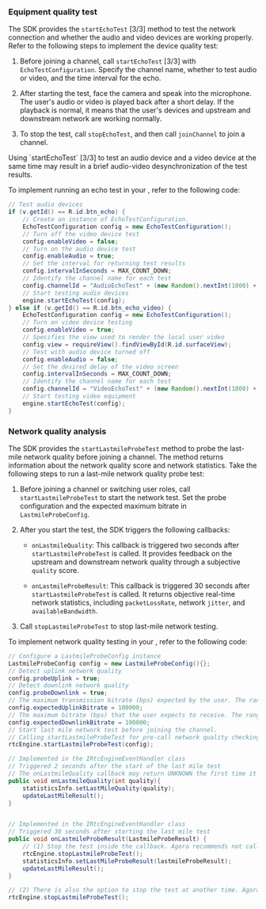 <PlatformWrapper platform="android">

### Equipment quality test

The SDK provides the `startEchoTest` [3/3] method to test the network connection and whether the audio and video devices are working properly. Refer to the following steps to implement the device quality test:

1. Before joining a channel, call `startEchoTest` [3/3] with `EchoTestConfiguration`. Specify the channel name, whether to test audio or video, and the time interval for the echo.

1. After starting the test, face the camera and speak into the microphone. The user's audio or video is played back after a short delay. If the playback is normal, it means that the user's devices and upstream and downstream network are working normally. 

1. To stop the test, call `stopEchoTest`, and then call `joinChannel` to join a channel.

<Admonition type="caution" title="Note">
Using `startEchoTest` [3/3] to test an audio device and a video device at the same time may result in a brief audio-video desynchronization of the test results.
</Admonition>

To implement running an echo test in your <Vpl k="CLIENT" />, refer to the following code:

``` java
// Test audio devices
if (v.getId() == R.id.btn_echo) {
    // Create an instance of EchoTestConfiguration.
    EchoTestConfiguration config = new EchoTestConfiguration();
    // Turn off the video device test
    config.enableVideo = false;
    // Turn on the audio device test
    config.enableAudio = true;
    // Set the interval for returning test results
    config.intervalInSeconds = MAX_COUNT_DOWN;
    // Identify the channel name for each test
    config.channelId = "AudioEchoTest" + (new Random().nextInt(1000) + 10000);
    // Start testing audio devices
    engine.startEchoTest(config);
} else if (v.getId() == R.id.btn_echo_video) {
    EchoTestConfiguration config = new EchoTestConfiguration();
    // Turn on video device testing
    config.enableVideo = true;
    // Specifies the view used to render the local user video
    config.view = requireView().findViewById(R.id.surfaceView);
    // Test with audio device turned off
    config.enableAudio = false;
    // Set the desired delay of the video screen
    config.intervalInSeconds = MAX_COUNT_DOWN;
    // Identify the channel name for each test
    config.channelId = "VideoEchoTest" + (new Random().nextInt(1000) + 10000);
    // Start testing video equipment
    engine.startEchoTest(config);
}
```

### Network quality analysis

The SDK provides the `startLastmileProbeTest` method to probe the last-mile network quality before joining a channel. The method returns information about the network quality score and network statistics. Take the following steps to run a last-mile network quality probe test:

1. Before joining a channel or switching user roles, call `startLastmileProbeTest` to start the network test. Set the probe configuration and the expected maximum bitrate in `LastmileProbeConfig`.

1. After you start the test, the SDK triggers the following callbacks:
    
    - `onLastmileQuality`: This callback is triggered two seconds after `startLastmileProbeTest` is called. It provides feedback on the upstream and downstream network quality through a subjective `quality` score.

    - `onLastmileProbeResult`: This callback is triggered 30 seconds after `startLastmileProbeTest` is called. It returns objective real-time network statistics, including `packetLossRate`, network `jitter`, and `availableBandwidth`.

1. Call `stopLastmileProbeTest` to stop last-mile network testing.

To implement network quality testing in your <Vpl k="CLIENT" />, refer to the following code:

``` java
// Configure a LastmileProbeConfig instance
LastmileProbeConfig config = new LastmileProbeConfig(){};
// Detect uplink network quality
config.probeUplink = true;
// Detect downlink network quality
config.probeDownlink = true;
// The maximum transmission bitrate (bps) expected by the user. The range is [100000,5000000].
config.expectedUplinkBitrate = 100000;
// The maximum bitrate (bps) that the user expects to receive. The range is [100000,5000000].
config.expectedDownlinkBitrate = 100000;
// Start last mile network test before joining the channel.
// Calling startLastmileProbeTest for pre-call network quality checking consumes network traffic. Therefore, after calling this method, Agora recommends that you do not call any other method until you receive the onLastmileProbeResult callback
rtcEngine.startLastmileProbeTest(config);

// Implemented in the IRtcEngineEventHandler class
// Triggered 2 seconds after the start of the last mile test
// The onLastmileQuality callback may return UNKNOWN the first time it is triggered. Subsequent callbacks will return the results of the test
public void onLastmileQuality(int quality){
    statisticsInfo.setLastMileQuality(quality);
    updateLastMileResult();
}


// Implemented in the IRtcEngineEventHandler class
// Triggered 30 seconds after starting the last mile test
public void onLastmileProbeResult(LastmileProbeResult) {
    // (1) Stop the test inside the callback. Agora recommends not calling any other APIs until the test is finished
    rtcEngine.stopLastmileProbeTest();
    statisticsInfo.setLastMileProbeResult(lastmileProbeResult);
    updateLastMileResult();
}

// (2) There is also the option to stop the test at another time. Agora does not recommend calling any other APIs until the test is finished
rtcEngine.stopLastmileProbeTest();
```

</PlatformWrapper>